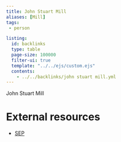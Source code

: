 ```yaml
---
title: John Stuart Mill
aliases: [Mill]
tags: 
 - person

listing:
  id: backlinks
  type: table
  page-size: 100000
  filter-ui: true
  template: "../../ejs/custom.ejs"
  contents:
    - ../../backlinks/john stuart mill.yml
---
```


John Stuart Mill

# External resources
- [SEP](https://plato.stanford.edu/entries/mill/)